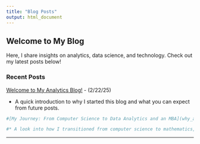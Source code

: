 ```yaml
---
title: "Blog Posts"
output: html_document
---
```


## Welcome to My Blog

Here, I share insights on analytics, data science, and technology. Check out my latest posts below!

### Recent Posts

[Welcome to My Analytics Blog!](intro_blog.html) - (2/22/25)

* A quick introduction to why I started this blog and what you can expect from future posts.

```r
#[My Journey: From Computer Science to Data Analytics and an MBA](why_analytics.html) - (2/24/25)

#* A look into how I transitioned from computer science to mathematics, pursued analytics, and added an MBA to bridge the gap between data and business.
```

__________